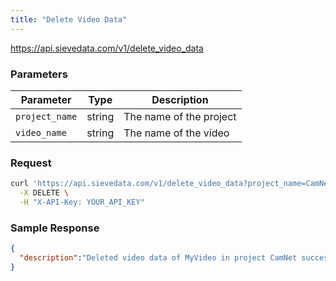 ```yaml
---
title: "Delete Video Data"
---
```



<Request method="POST">https://api.sievedata.com/v1/delete_video_data</Request>

### Parameters

| Parameter | Type | Description |
| ---- | ----- | ---- |
| `project_name` | string | The name of the project |
| `video_name` | string | The name of the video |

### Request

```bash Terminal
curl 'https://api.sievedata.com/v1/delete_video_data?project_name=CamNet&video_name=MyVideo' \
  -X DELETE \
  -H "X-API-Key: YOUR_API_KEY"
```

### Sample Response

```json
{
  "description":"Deleted video data of MyVideo in project CamNet successfully.",
}
```
